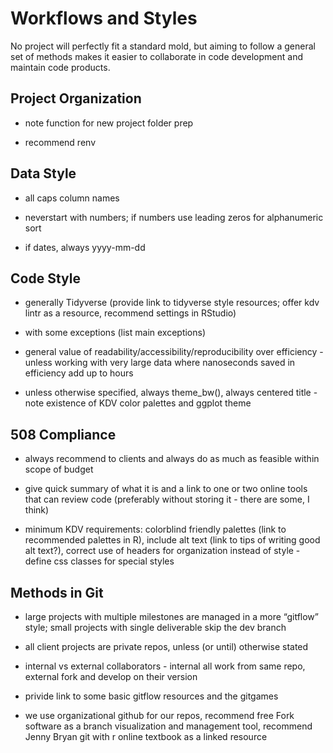 # Workflows and Styles

No project will perfectly fit a standard mold, but aiming to follow a general set of methods makes it easier to collaborate in code development and maintain code products.

## Project Organization

-   note function for new project folder prep

-   recommend renv

## Data Style

-   all caps column names

-   neverstart with numbers; if numbers use leading zeros for alphanumeric sort

-   if dates, always yyyy-mm-dd

## Code Style

-   generally Tidyverse (provide link to tidyverse style resources; offer kdv lintr as a resource, recommend settings in RStudio)

-   with some exceptions (list main exceptions)

-   general value of readability/accessibility/reproducibility over efficiency  - unless working with very large data where nanoseconds saved in efficiency add up to hours

-   unless otherwise specified, always theme_bw(), always centered title - note existence of KDV color palettes and ggplot theme

## 508 Compliance

-   always recommend to clients and always do as much as feasible within scope of budget

-   give quick summary of what it is and a link to one or two online tools that can review code (preferably without storing it - there are some, I think)

-   minimum KDV requirements: colorblind friendly palettes (link to recommended palettes in R), include alt text (link to tips of writing good alt text?), correct use of headers for organization instead of style - define css classes for special styles

## Methods in Git

-   large projects with multiple milestones are managed in a more "gitflow" style; small projects with single deliverable skip the dev branch

-   all client projects are private repos, unless (or until) otherwise stated

-   internal vs external collaborators - internal all work from same repo, external fork and develop on their version

-   privide link to some basic gitflow resources and the gitgames

-   we use organizational github for our repos, recommend free Fork software as a branch visualization and management tool, recommend Jenny Bryan git with r online textbook as a linked resource
